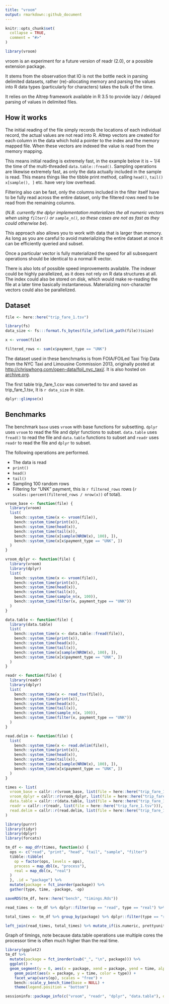 ```yaml
---
title: "vroom"
output: rmarkdown::github_document
---
```


```r
knitr::opts_chunk$set(
  collapse = TRUE,
  comment = "#>"
)
```

```r
library(vroom)
```

vroom is an experiment for a future version of readr (2.0), or a possible
extension package.

It stems from the observation that
IO is not the bottle neck in parsing delimited datasets, rather (re)-allocating
memory and parsing the values into R data types (particularly for characters)
takes the bulk of the time.

It relies on the Altrep framework available in R 3.5 to provide lazy / delayed
parsing of values in delimited files.

## How it works

The initial reading of the file simply records the locations of each individual
record, the actual values are not read into R. Altrep vectors are
created for each column in the data which hold a pointer to the index and the
memory mapped file. When these vectors are indexed the value is read from the
memory mapping.

This means initial reading is extremely fast, in the example below it is ~ 1/4
the time of the multi-threaded `data.table::fread()`. Sampling operations
are likewise extremely fast, as only the data actually included in the sample
is read. This means things like the tibble print method, calling `head()`,
`tail()` `x[sample(), ]` etc. have very low overhead.

Filtering also can be fast, only the columns included in the filter itself have
to be fully read across the entire dataset, only the filtered rows need to be
read from the remaining columns.

(*N.B. currently the dplyr implementation
materializes the all numeric vectors when using `filter()` or `sample_n()`, so these cases are not as
fast as they could otherwise be*).

This approach also allows you to work with data that is larger than memory. As
long as you are careful to avoid materializing the entire dataset at once it
can be efficiently queried and subset.

Once a particular vector is fully materialized the speed for all subsequent
operations should be identical to a normal R vector.

There is also lots of possible speed improvements available. The indexer could be highly
parallelized, as it does not rely on R data structures at all. The index could
also be stored on disk, which would make re-reading the file at a later time
basically instantaneous. Materializing non-character vectors could also be
parallelized.

## Dataset

```r
file <- here::here("trip_fare_1.tsv")

library(fs)
data_size <- fs:::format.fs_bytes(file_info(link_path(file))$size)

x <- vroom(file)

filtered_rows <- sum(x$payment_type == "UNK")
```

The dataset used in these benchmarks is from FOIA/FOILed Taxi Trip Data from
the NYC Taxi and Limousine Commission 2013, originally posted at
<http://chriswhong.com/open-data/foil_nyc_taxi/>. It is also hosted on
[archive.org](https://archive.org/details/nycTaxiTripData2013).

The first table trip_fare_1.csv was converted to tsv and saved as
trip_fare_1.tsv, It is `r data_size` in size.

```r
dplyr::glimpse(x)
```

## Benchmarks

The benchmark `base` uses `vroom` with base functions for subsetting.
`dplyr` uses `vroom` to read the file and dplyr functions to subset.
`data.table` uses `fread()` to read the file and `data.table` functions to
subset and `readr` uses `readr` to read the file and `dplyr` to subset.

The following operations are performed.

  - The data is read
  - `print()`
  - `head()`
  - `tail()`
  - Sampling 100 random rows
  - Filtering for "UNK" payment, this is `r filtered_rows` rows (`r scales::percent(filtered_rows / nrow(x))` of total).

```r
vroom_base <- function(file) {
  library(vroom)
  list(
    bench::system_time(x <- vroom(file)),
    bench::system_time(print(x)),
    bench::system_time(head(x)),
    bench::system_time(tail(x)),
    bench::system_time(x[sample(NROW(x), 100), ]),
    bench::system_time(x[x$payment_type == "UNK", ])
  )
}

vroom_dplyr <- function(file) {
  library(vroom)
  library(dplyr)
  list(
    bench::system_time(x <- vroom(file)),
    bench::system_time(print(x)),
    bench::system_time(head(x)),
    bench::system_time(tail(x)),
    bench::system_time(sample_n(x, 100)),
    bench::system_time(filter(x, payment_type == "UNK"))
  )
}

data.table <- function(file) {
  library(data.table)
  list(
    bench::system_time(x <- data.table::fread(file)),
    bench::system_time(print(x)),
    bench::system_time(head(x)),
    bench::system_time(tail(x)),
    bench::system_time(x[sample(NROW(x), 100), ]),
    bench::system_time(x[x$payment_type == "UNK", ])
  )
}

readr <- function(file) {
  library(readr)
  library(dplyr)
  list(
    bench::system_time(x <- read_tsv(file)),
    bench::system_time(print(x)),
    bench::system_time(head(x)),
    bench::system_time(tail(x)),
    bench::system_time(sample_n(x, 100)),
    bench::system_time(filter(x, payment_type == "UNK"))
  )
}

read.delim <- function(file) {
  list(
    bench::system_time(x <- read.delim(file)),
    bench::system_time(print(x)),
    bench::system_time(head(x)),
    bench::system_time(tail(x)),
    bench::system_time(x[sample(NROW(x), 100), ]),
    bench::system_time(x[x$payment_type == "UNK", ])
  )
}

times <- list(
  vroom_base = callr::r(vroom_base, list(file = here::here("trip_fare_1.tsv"))),
  vroom_dplyr = callr::r(vroom_dplyr, list(file = here::here("trip_fare_1.tsv"))),
  data.table = callr::r(data.table, list(file = here::here("trip_fare_1.tsv"))),
  readr = callr::r(readr, list(file = here::here("trip_fare_1.tsv"))),
  read.delim = callr::r(read.delim, list(file = here::here("trip_fare_1.tsv")))
)
```

```r
library(purrr)
library(tidyr)
library(dplyr)
library(forcats)

tm_df <- map_dfr(times, function(x) {
  ops <- c("read", "print", "head", "tail", "sample", "filter")
  tibble::tibble(
    op = factor(ops, levels = ops),
    process = map_dbl(x, "process"),
    real = map_dbl(x, "real")
  )
  }, .id = "package") %>%
  mutate(package = fct_inorder(package)) %>%
  gather(type, time, -package, -op)

saveRDS(tm_df, here::here("bench", "timings.Rds"))
```

```r
read_times <- tm_df %>% dplyr::filter(op == "read", type == "real") %>% select(package, `Time to read file` = time)

total_times <- tm_df %>% group_by(package) %>% dplyr::filter(type == "real") %>% tally(wt = time) %>% rename("Total time for all operations (sec)" = "n")

left_join(read_times, total_times) %>% mutate_if(is.numeric, prettyunits::pretty_sec) %>% knitr::kable(digits = 2, align = "r")
```

Graph of timings, note because data.table operations use multiple cores the
processor time is often much higher than the real time.

```r
library(ggplot2)
tm_df %>%
  mutate(package = fct_inorder(sub("_", "\n", package))) %>%
  ggplot() +
  geom_segment(y = 0, aes(x = package, xend = package, yend = time, alpha = type), color = "grey50") +
    geom_point(aes(x = package, y = time, color = type)) +
    facet_wrap(vars(op), scales = "free") +
    bench::scale_y_bench_time(base = NULL) +
    theme(legend.position = "bottom")
```

```r
sessioninfo::package_info(c("vroom", "readr", "dplyr", "data.table"), dependencies = FALSE)
```
